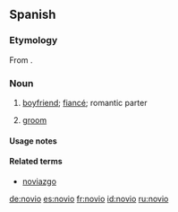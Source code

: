 ==Spanish==

===Etymology===
From {{L.}} {{term|novus||new}}.

===Noun===
{{es-noun-mf|feminine=novia}}

#[[boyfriend]]; [[fiancé]]; romantic parter
# {{context|wedding}} [[groom]]

====Usage notes====
{{es-note-noun-mf}}

====Related terms====
*[[noviazgo]] {{m}}

[[de:novio]]
[[es:novio]]
[[fr:novio]]
[[id:novio]]
[[ru:novio]]